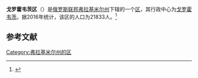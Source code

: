 {{Infobox Settlement
| official_name = 戈罗霍韦茨区
| native_name = Гороховецкий район
| image_flag =  Flag of Gorochovecky rayon.gif 
| image_shield =  Coat_of_Arms_of_Gorochovecky_rayon.gif 
| image_map =  Location of Gorokhovetsky District (Vladimir Oblast).svg 
| settlement_type = [[区_(苏联)|区]]
| subdivision_type = [[国家|国家]]
| subdivision_type1 = [[州_(俄罗斯)|州]]
| subdivision_name = {{RUS}}
| subdivision_name1 = [[弗拉基米尔州|弗拉基米尔州]]
| seat_type = 行政中心
| seat = [[戈罗霍韦茨|戈罗霍韦茨]]
| population_as_of=2016
| population_footnotes = <ref name=stat />
| population_total = 21833
| timezone = [[莫斯科时间|MSK]]
| utc_offset = +3
}}
'''戈罗霍韦茨区'''（{{lang-ru|Гороховецкий район}}）是[[俄罗斯联邦|俄罗斯联邦]][[弗拉基米尔州|弗拉基米尔州]]下辖的一个[[区_(苏联)|区]]，其行政中心为[[戈罗霍韦茨|戈罗霍韦茨]]。据2016年统计，该区的人口为21833人。<ref name=stat>{{cite web | url = http://www.gks.ru/free_doc/doc_2016/bul_dr/mun_obr2016.rar | title = Численность населения Российской Федерации по муниципальным образованиям на 1 января 2016 года | language = ru | accessdate = 2016-12-17 | archive-date = 2019-05-13 | archive-url = https://web.archive.org/web/20190513150350/http://www.gks.ru/free_doc/doc_2016/bul_dr/mun_obr2016.rar | dead-url = no }}</ref>

== 参考文献 ==
{{reflist}}

{{Russia-stub}}

[[Category:弗拉基米尔州的区|Category:弗拉基米尔州的区]]